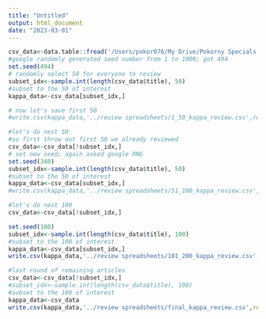 ```yaml
---
title: "Untitled"
output: html_document
date: "2023-03-01"
---
```


```r
csv_data<-data.table::fread('/Users/pokor076/My Drive/Pokorny Specials Meta-analysis/review spreadsheets/OVID_output_cleaned.csv')
#google randomly generated seed number from 1 to 1000; got 494
set.seed(494)
# randomly select 50 for everyone to review
subset_idx<-sample.int(length(csv_data$title), 50)
#subset to the 50 of interest
kappa_data<-csv_data[subset_idx,]

# now let's save first 50
#write.csv(kappa_data,'../review spreadsheets/1_50_kappa_review.csv',row.names = FALSE)

#let's do next 50
#so first throw out first 50 we already reviewed
csv_data<-csv_data[!subset_idx,]
# set new seed; again asked google RNG
set.seed(340)
subset_idx<-sample.int(length(csv_data$title), 50)
#subset to the 50 of interest
kappa_data<-csv_data[subset_idx,]
#write.csv(kappa_data,'../review spreadsheets/51_100_kappa_review.csv',row.names = FALSE)

#let's do next 100
csv_data<-csv_data[!subset_idx,]

set.seed(100)
subset_idx<-sample.int(length(csv_data$title), 100)
#subset to the 100 of interest
kappa_data<-csv_data[subset_idx,]
write.csv(kappa_data,'../review spreadsheets/101_200_kappa_review.csv',row.names = FALSE)

#last round of remaining articles
csv_data<-csv_data[!subset_idx,]
#subset_idx<-sample.int(length(csv_data$title), 100)
#subset to the 100 of interest
kappa_data<-csv_data
write.csv(kappa_data,'../review spreadsheets/final_kappa_review.csv',row.names = FALSE)


```

```r
```
